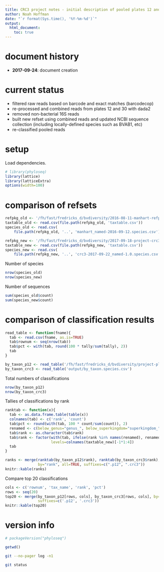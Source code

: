 ```yaml
---
title: CRC3 project notes - initial description of pooled plates 12 and 30
author: Noah Hoffman
date: "`r format(Sys.time(), '%Y-%m-%d')`"
output:
  html_document:
    toc: true
---
```


# document history

- **2017-09-24**: document creation

# current status

- filtered raw reads based on barcode and exact matches (barcodecop)
- re-processed and combined reads from plates 12 and 30 with dada2
- removed non-bacterial 16S reads
- built new refset using combined reads and updated NCBI sequence collection (including locally-defined species such as BVAB1, etc)
- re-classified pooled reads

# setup

Load dependencies.

```r
# library(phyloseq)
library(lattice)
library(latticeExtra)
options(width=100)
```

# comparison of refsets

```r
refpkg_old <- '/fh/fast/fredricks_d/bvdiversity/2016-08-11-manhart-refpkg/output/manhart/manhart_named-2016-09-12.refpkg'
taxtable_old <- read.csv(file.path(refpkg_old, 'taxtable.csv'))
species_old <- read.csv(
    file.path(refpkg_old, '..', 'manhart_named-2016-09-12.species.csv'))

refpkg_new <- '/fh/fast/fredricks_d/bvdiversity/2017-09-18-project-crc3-refpkg/output/crc3-2017-09-22/crc3-2017-09-22_named-1.0.refpkg'
taxtable_new <- read.csv(file.path(refpkg_new, 'taxtable.csv'))
species_new <- read.csv(
    file.path(refpkg_new, '..', 'crc3-2017-09-22_named-1.0.species.csv'))
```

Number of species

```r
nrow(species_old)
nrow(species_new)
```

Number of sequences

```r
sum(species_old$count)
sum(species_new$count)
```

# comparison of classification results

```r
read_table <- function(fname){
  tab <- read.csv(fname, as.is=TRUE)
  tab$rownum <- seq(nrow(tab))
  tab$pct <- with(tab, round(100 * tally/sum(tally), 2))
  tab
}

by_taxon_p12 <- read_table('/fh/fast/fredricks_d/bvdiversity/project-plate-12/output/by_taxon.species.csv')
by_taxon_crc3 <- read_table('output/by_taxon.species.csv')
```

Total numbers of classifications

```r
nrow(by_taxon_p12)
nrow(by_taxon_crc3)
```

Tallies of classifications by rank

```r
ranktab <- function(x){
  tab <- as.data.frame.table(table(x))
  colnames(tab) <- c('rank', 'count')
  tab$pct <- round(with(tab, 100 * count/sum(count)), 2)
  renamed <- c(below_genus="genus_", below_superkingdom="superkingdom_")
  tab$rank <- as.character(tab$rank)
  tab$rank <- factor(with(tab, ifelse(rank %in% names(renamed), renamed[rank], rank)),
                     levels=colnames(taxtable_new)[-1*1:4])
  tab
}

ranks <- merge(ranktab(by_taxon_p12$rank), ranktab(by_taxon_crc3$rank),
               by="rank", all=TRUE, suffixes=c(".p12", ".crc3"))
knitr::kable(ranks)
```

Compare top 20 classifications

```r
cols <- c('rownum', 'tax_name', 'rank', 'pct')
rows <- seq(20)
top20 <- merge(by_taxon_p12[rows, cols], by_taxon_crc3[rows, cols], by='rownum',
               suffixes=c('.p12', '.crc3'))
knitr::kable(top20)
```

# version info

```r
# packageVersion("phyloseq")
```

```r
getwd()
```

```sh
git --no-pager log -n1
```

```sh
git status
```
